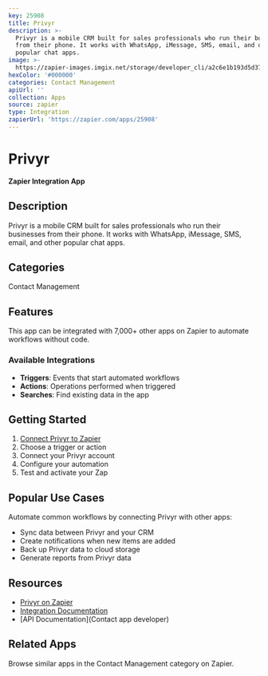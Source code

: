 ```yaml
---
key: 25908
title: Privyr
description: >-
  Privyr is a mobile CRM built for sales professionals who run their businesses
  from their phone. It works with WhatsApp, iMessage, SMS, email, and other
  popular chat apps.
image: >-
  https://zapier-images.imgix.net/storage/developer_cli/a2c6e1b193d5d3794e42ef0976af6cad.png?auto=format%2Ccompress&ixlib=python-3.0.0&q=50
hexColor: '#000000'
categories: Contact Management
apiUrl: ''
collection: Apps
source: zapier
type: Integration
zapierUrl: 'https://zapier.com/apps/25908'
---
```

# Privyr

**Zapier Integration App**

## Description

Privyr is a mobile CRM built for sales professionals who run their businesses from their phone. It works with WhatsApp, iMessage, SMS, email, and other popular chat apps.

## Categories

Contact Management

## Features

This app can be integrated with 7,000+ other apps on Zapier to automate workflows without code.

### Available Integrations

- **Triggers**: Events that start automated workflows
- **Actions**: Operations performed when triggered
- **Searches**: Find existing data in the app

## Getting Started

1. [Connect Privyr to Zapier](https://zapier.com/apps/25908)
2. Choose a trigger or action
3. Connect your Privyr account
4. Configure your automation
5. Test and activate your Zap

## Popular Use Cases

Automate common workflows by connecting Privyr with other apps:

- Sync data between Privyr and your CRM
- Create notifications when new items are added
- Back up Privyr data to cloud storage
- Generate reports from Privyr data

## Resources

- [Privyr on Zapier](https://zapier.com/apps/25908)
- [Integration Documentation](https://zapier.com/apps/25908/integrations)
- [API Documentation](Contact app developer)

## Related Apps

Browse similar apps in the Contact Management category on Zapier.

